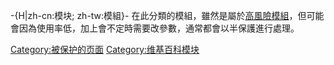 {{NoteTA/MediaWiki}}
{{empty category}}
{{hiddencat}}
-{H|zh-cn:模块; zh-tw:模組}-
在此分類的模組，雖然是屬於[[WP:HRT|高風險模組]]，但可能會因為使用率低，加上會不定時需要改參數，通常都會以半保護進行處理。

[[Category:被保护的页面|Category:被保护的页面]]
[[Category:维基百科模块|Category:维基百科模块]]